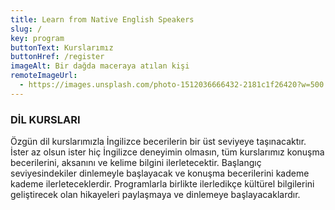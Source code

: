 ```yaml
---
title: Learn from Native English Speakers
slug: /
key: program
buttonText: Kurslarımız
buttonHref: /register
imageAlt: Bir dağda maceraya atılan kişi
remoteImageUrl:
  - https://images.unsplash.com/photo-1512036666432-2181c1f26420?w=500
---
```


### DİL KURSLARI

Özgün dil kurslarımızla İngilizce becerilerin bir üst seviyeye taşınacaktır. İster az olsun ister hiç İngilizce deneyimin olmasın, tüm kurslarımız konuşma becerilerini, aksanını ve kelime bilgini ilerletecektir. Başlangıç seviyesindekiler dinlemeyle başlayacak ve konuşma becerilerini kademe kademe ilerleteceklerdir. Programlarla birlikte ilerledikçe kültürel bilgilerini geliştirecek olan hikayeleri paylaşmaya ve dinlemeye başlayacaklardır.
